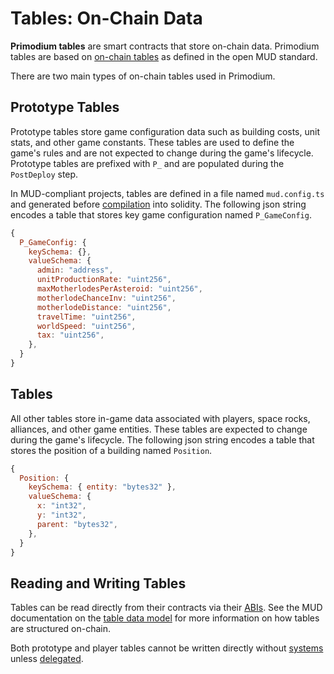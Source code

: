 # Tables: On-Chain Data

**Primodium tables** are smart contracts that store on-chain data. Primodium tables are based on [on-chain tables](https://mud.dev/templates/typescript/contracts#tables) as defined in the open MUD standard.

There are two main types of on-chain tables used in Primodium.

## Prototype Tables

Prototype tables store game configuration data such as building costs, unit stats, and other game constants. These tables are used to define the game's rules and are not expected to change during the game's lifecycle. Prototype tables are prefixed with `P_` and are populated during the `PostDeploy` step.

In MUD-compliant projects, tables are defined in a file named `mud.config.ts` and generated before [compilation](https://mud.dev/templates/typescript/contracts#mudconfigts) into solidity. The following json string encodes a table that stores key game configuration named `P_GameConfig`.

```js copy
{
  P_GameConfig: {
    keySchema: {},
    valueSchema: {
      admin: "address",
      unitProductionRate: "uint256",
      maxMotherlodesPerAsteroid: "uint256",
      motherlodeChanceInv: "uint256",
      motherlodeDistance: "uint256",
      travelTime: "uint256",
      worldSpeed: "uint256",
      tax: "uint256",
    },
  }
}
```

## Tables

All other tables store in-game data associated with players, space rocks, alliances, and other game entities. These tables are expected to change during the game's lifecycle. The following json string encodes a table that stores the position of a building named `Position`.

```js copy
{
  Position: {
    keySchema: { entity: "bytes32" },
    valueSchema: {
      x: "int32",
      y: "int32",
      parent: "bytes32",
    },
  }
}
```

## Reading and Writing Tables

Tables can be read directly from their contracts via their [ABIs](../latest.mdx). See the MUD documentation on the [table data model](https://mud.dev/store/data-model) for more information on how tables are structured on-chain.

Both prototype and player tables cannot be written directly without [systems](./systems.mdx) unless [delegated](./delegation).
